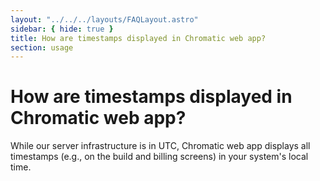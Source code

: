 ```yaml
---
layout: "../../../layouts/FAQLayout.astro"
sidebar: { hide: true }
title: How are timestamps displayed in Chromatic web app?
section: usage
---
```


# How are timestamps displayed in Chromatic web app?

While our server infrastructure is in UTC, Chromatic web app displays all timestamps (e.g., on the build and billing screens) in your system's local time.
